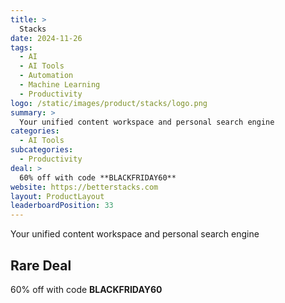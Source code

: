 ```yaml
---
title: >
  Stacks
date: 2024-11-26
tags:
  - AI
  - AI Tools
  - Automation
  - Machine Learning
  - Productivity
logo: /static/images/product/stacks/logo.png
summary: >
  Your unified content workspace and personal search engine
categories:
  - AI Tools
subcategories:
  - Productivity
deal: >
  60% off with code **BLACKFRIDAY60**
website: https://betterstacks.com
layout: ProductLayout
leaderboardPosition: 33
---
```

Your unified content workspace and personal search engine

## Rare Deal

60% off with code **BLACKFRIDAY60**
